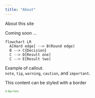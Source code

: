 ```yaml
---
title: "About"
---
```


About this site


Coming soon ...
```mermaid
flowchart LR
  A[Hard edge] --> B(Round edge)
  B --> C{Decision}
  C --> D[Result one]
  C --> E[Result two]
```

:::{.callout-note}
Example of callout.   
`note`, `tip`, `warning`, `caution`, and `important`.
:::



::: {.border}
This content can be styled with a border
:::

::: {.foo style="color:forestgreen; font-size: 9px"}
<!-- `:::` begins a Div -->
A 9px font.
:::


